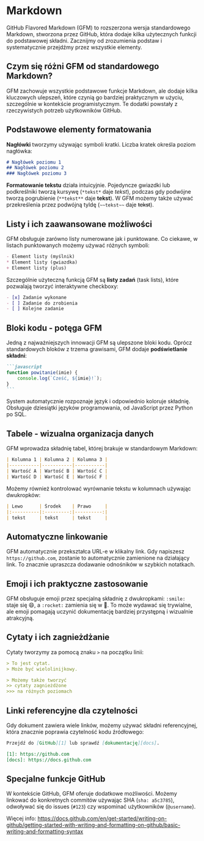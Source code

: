 # Markdown

GitHub Flavored Markdown (GFM) to rozszerzona wersja standardowego Markdown, stworzona przez GitHub, która dodaje kilka użytecznych funkcji do podstawowej składni. Zacznijmy od zrozumienia podstaw i systematycznie przejdźmy przez wszystkie elementy.

## Czym się różni GFM od standardowego Markdown?

GFM zachowuje wszystkie podstawowe funkcje Markdown, ale dodaje kilka kluczowych ulepszeń, które czynią go bardziej praktycznym w użyciu, szczególnie w kontekście programistycznym. Te dodatki powstały z rzeczywistych potrzeb użytkowników GitHub.

## Podstawowe elementy formatowania

**Nagłówki** tworzymy używając symboli kratki. Liczba kratek określa poziom nagłówka:

```markdown
# Nagłówek poziomu 1
## Nagłówek poziomu 2
### Nagłówek poziomu 3
```

**Formatowanie tekstu** działa intuicyjnie. Pojedyncze gwiazdki lub podkreślniki tworzą kursywę (`*tekst*` daje *tekst*), podczas gdy podwójne tworzą pogrubienie (`**tekst**` daje **tekst**). W GFM możemy także używać przekreślenia przez podwójną tyldę (`~~tekst~~` daje ~~tekst~~).

## Listy i ich zaawansowane możliwości

GFM obsługuje zarówno listy numerowane jak i punktowane. Co ciekawe, w listach punktowanych możemy używać różnych symboli:

```markdown
- Element listy (myślnik)
* Element listy (gwiazdka)
+ Element listy (plus)
```

Szczególnie użyteczną funkcją GFM są **listy zadań** (task lists), które pozwalają tworzyć interaktywne checkboxy:

```markdown
- [x] Zadanie wykonane
- [ ] Zadanie do zrobienia
- [ ] Kolejne zadanie
```

## Bloki kodu - potęga GFM

Jedną z najważniejszych innowacji GFM są ulepszone bloki kodu. Oprócz standardowych bloków z trzema grawisami, GFM dodaje **podświetlanie składni**:

````markdown
```javascript
function powitanie(imie) {
    console.log(`Cześć, ${imie}!`);
}
```
````

System automatycznie rozpoznaje język i odpowiednio koloruje składnię. Obsługuje dziesiątki języków programowania, od JavaScript przez Python po SQL.

## Tabele - wizualna organizacja danych

GFM wprowadza składnię tabel, której brakuje w standardowym Markdown:

```markdown
| Kolumna 1 | Kolumna 2 | Kolumna 3 |
|-----------|-----------|-----------|
| Wartość A | Wartość B | Wartość C |
| Wartość D | Wartość E | Wartość F |
```

Możemy również kontrolować wyrównanie tekstu w kolumnach używając dwukropków:

```markdown
| Lewo      | Środek    | Prawo     |
|:----------|:---------:|----------:|
| tekst     | tekst     | tekst     |
```

## Automatyczne linkowanie

GFM automatycznie przekształca URL-e w klikalny link. Gdy napiszesz `https://github.com`, zostanie to automatycznie zamienione na działający link. To znacznie upraszcza dodawanie odnośników w szybkich notatkach.

## Emoji i ich praktyczne zastosowanie

GFM obsługuje emoji przez specjalną składnię z dwukropkami: `:smile:` staje się 😄, a `:rocket:` zamienia się w 🚀. To może wydawać się trywialne, ale emoji pomagają uczynić dokumentację bardziej przystępną i wizualnie atrakcyjną.

## Cytaty i ich zagnieżdżanie

Cytaty tworzymy za pomocą znaku `>` na początku linii:

```markdown
> To jest cytat.
> Może być wielolinijkowy.

> Możemy także tworzyć
>> cytaty zagnieżdżone
>>> na różnych poziomach
```

## Linki referencyjne dla czytelności

Gdy dokument zawiera wiele linków, możemy używać składni referencyjnej, która znacznie poprawia czytelność kodu źródłowego:

```markdown
Przejdź do [GitHub][1] lub sprawdź [dokumentację][docs].

[1]: https://github.com
[docs]: https://docs.github.com
```

## Specjalne funkcje GitHub

W kontekście GitHub, GFM oferuje dodatkowe możliwości. Możemy linkować do konkretnych commitów używając SHA (`sha: a5c3785`), odwoływać się do issues (`#123`) czy wspominać użytkowników (`@username`).


Więcej info: <https://docs.github.com/en/get-started/writing-on-github/getting-started-with-writing-and-formatting-on-github/basic-writing-and-formatting-syntax>
